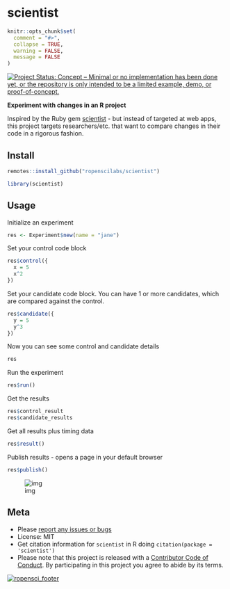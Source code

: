 scientist
=========

```r
knitr::opts_chunk$set(
  comment = "#>",
  collapse = TRUE,
  warning = FALSE,
  message = FALSE
)
```

[![Project Status: Concept – Minimal or no implementation has been done yet, or the repository is only intended to be a limited example, demo, or proof-of-concept.](https://www.repostatus.org/badges/latest/concept.svg)](https://www.repostatus.org/#concept)

__Experiment with changes in an R project__


Inspired by the Ruby gem [scientist](https://github.com/github/scientist) -
but instead of targeted at web apps, this project targets researchers/etc. 
that want to compare changes in their code in a rigorous fashion.

## Install

```r
remotes::install_github("ropenscilabs/scientist")
```

```r
library(scientist)
```

## Usage

Initialize an experiment

```r
res <- Experiment$new(name = "jane")
```

Set your control code block

```r
res$control({
  x = 5
  x^2
})
```

Set your candidate code block. You can have 1 or more candidates, which are 
compared against the control.

```r
res$candidate({
  y = 5
  y^3
})
```

Now you can see some control and candidate details

```r
res
```

Run the experiment

```r
res$run()
```

Get the results

```r
res$control_result
res$candidate_results
```

Get all results plus timing data

```r
res$result()
```

Publish results - opens a page in your default browser

```r
res$publish()
```

![img](tools/publish_eg.png)

## Meta

* Please [report any issues or bugs](https://github.com/ropensci/scientist/issues)
* License: MIT
* Get citation information for `scientist` in R doing `citation(package = 'scientist')`
* Please note that this project is released with a [Contributor Code of Conduct][coc]. By participating in this project you agree to abide by its terms.

[![ropensci_footer](https://ropensci.org/public_images/github_footer.png)](https://ropensci.org)


[coc]: https://github.com/ropenscilabs/scientist/blob/master/CODE_OF_CONDUCT.md
